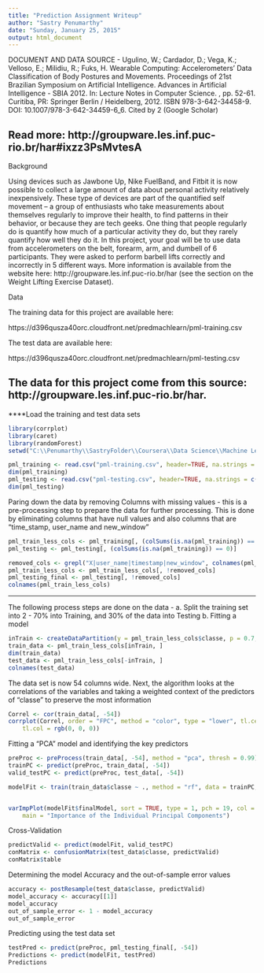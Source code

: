 ```yaml
---
title: "Prediction Assignment Writeup"
author: "Sastry Penumarthy"
date: "Sunday, January 25, 2015"
output: html_document
---
```

DOCUMENT AND DATA SOURCE -
Ugulino, W.; Cardador, D.; Vega, K.; Velloso, E.; Milidiu, R.; Fuks, H. Wearable Computing: Accelerometers' Data Classification of Body Postures and Movements. Proceedings of 21st Brazilian Symposium on Artificial Intelligence. Advances in Artificial Intelligence - SBIA 2012. In: Lecture Notes in Computer Science. , pp. 52-61. Curitiba, PR: Springer Berlin / Heidelberg, 2012. ISBN 978-3-642-34458-9. DOI: 10.1007/978-3-642-34459-6_6.
Cited by 2 (Google Scholar)

Read more: http://groupware.les.inf.puc-rio.br/har#ixzz3PsMvtesA
---
Background

Using devices such as Jawbone Up, Nike FuelBand, and Fitbit it is now possible to collect a large amount of data about personal activity relatively inexpensively. These type of devices are part of the quantified self movement – a group of enthusiasts who take measurements about themselves regularly to improve their health, to find patterns in their behavior, or because they are tech geeks. One thing that people regularly do is quantify how much of a particular activity they do, but they rarely quantify how well they do it. In this project, your goal will be to use data from accelerometers on the belt, forearm, arm, and dumbell of 6 participants. They were asked to perform barbell lifts correctly and incorrectly in 5 different ways. More information is available from the website here: http://groupware.les.inf.puc-rio.br/har (see the section on the Weight Lifting Exercise Dataset). 


Data 

The training data for this project are available here: 

https://d396qusza40orc.cloudfront.net/predmachlearn/pml-training.csv

The test data are available here: 

https://d396qusza40orc.cloudfront.net/predmachlearn/pml-testing.csv

The data for this project come from this source: http://groupware.les.inf.puc-rio.br/har.
---
****Load the training and test data sets
```r
library(corrplot)
library(caret)
library(randomForest)
setwd("C:\\Penumarthy\\SastryFolder\\Coursera\\Data Science\\Machine Learning")

pml_training <- read.csv("pml-training.csv", header=TRUE, na.strings = c("NA", ""))
dim(pml_training)
pml_testing <- read.csv("pml-testing.csv", header=TRUE, na.strings = c("NA", ""))
dim(pml_testing)
```

Paring down the data by removing Columns with missing values - this is a pre-processing step to prepare the data for further processing. This is done by eliminating columns that have null values and also columns that are "time_stamp, user_name and new_window"
```r
pml_train_less_cols <- pml_training[, (colSums(is.na(pml_training)) == 0)]
pml_testing <- pml_testing[, (colSums(is.na(pml_training)) == 0)]

removed_cols <- grepl("X|user_name|timestamp|new_window", colnames(pml_train_less_cols))
pml_train_less_cols <- pml_train_less_cols[, !removed_cols]
pml_testing_final <- pml_testing[, !removed_cols]
colnames(pml_train_less_cols)
```
---
The following process steps are done on the data -
a. Split the training set into 2 - 70% into Training, and 30% of the data into Testing
b. Fitting a model
```r
inTrain <- createDataPartition(y = pml_train_less_cols$classe, p = 0.7, list = FALSE)
train_data <- pml_train_less_cols[inTrain, ]
dim(train_data)
test_data <- pml_train_less_cols[-inTrain, ]
colnames(test_data)
```
The data set is now 54 columns wide. Next, the algorithm looks at the correlations of the variables and taking a weighted context of the predictors of "classe" to preserve the most information

```r
Correl <- cor(train_data[, -54])
corrplot(Correl, order = "FPC", method = "color", type = "lower", tl.cex = 0.8, 
    tl.col = rgb(0, 0, 0))
```

Fitting a "PCA" model and identifying the key predictors
```r
preProc <- preProcess(train_data[, -54], method = "pca", thresh = 0.99)
trainPC <- predict(preProc, train_data[, -54])
valid_testPC <- predict(preProc, test_data[, -54])

modelFit <- train(train_data$classe ~ ., method = "rf", data = trainPC, trControl = trainControl(method = "cv", number = 4), importance = TRUE)


varImpPlot(modelFit$finalModel, sort = TRUE, type = 1, pch = 19, col = 1, cex = 1, 
    main = "Importance of the Individual Principal Components")
```

Cross-Validation
```r
predictValid <- predict(modelFit, valid_testPC)
conMatrix <- confusionMatrix(test_data$classe, predictValid)
conMatrix$table
```

Determining the model Accuracy and the out-of-sample error values
```r
accuracy <- postResample(test_data$classe, predictValid)
model_accuracy <- accuracy[[1]]
model_accuracy
out_of_sample_error <- 1 - model_accuracy
out_of_sample_error
```

Predicting using the test data set
```r
testPred <- predict(preProc, pml_testing_final[, -54])
Predictions <- predict(modelFit, testPred)
Predictions
```
